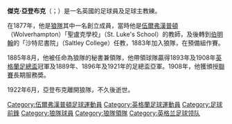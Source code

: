{{noteTA
|G1=Football
|G2=FAcup
}}
{{Infobox football biography
| name      = Jack Addenbrooke
| fullname = John Henry Addenbrooke
| image = 
| birth_date = {{Birth date|df=y|1865|6|6}}
| birth_place = [[英格蘭|英格蘭]][[伍爾弗漢普頓|伍爾弗漢普頓]]
| death_date = {{death date and age|df=y|1922|9|7|1865|6|6}}
| death_place = [[英格蘭|英格蘭]][[伍爾弗漢普頓|伍爾弗漢普頓]]
| height =
| years1 = 1883–1885 | clubs1=[[伍尔弗汉普顿流浪者足球俱乐部|伍尔弗汉普顿流浪者]] | caps1 = 0 | goals1 = 0
| manageryears1 = 1885–1922
| managerclubs1 = [[伍尔弗汉普顿流浪者足球俱乐部|伍尔弗汉普顿流浪者]]
}}

'''傑克·亞登布克'''（{{lang-en|'''Jack Addenbrooke'''}}；{{bd|1865年|6月6日|1922年|9月7日}}）是一名英國的足球員及足球主教練。

在1877年，他是[[狼隊|狼隊]]其中一名創立成員，當時他是[[伍爾弗漢普頓|伍爾弗漢普頓]]（Wolverhampton）「聖盧克學校」（St. Luke's School）的教師，及後轉到[[伯明翰市|伯明翰]]的「沙特尼書院」（Saltley College）任教，1883年加入狼隊，在預備組作賽。

1885年8月，他被任命為狼隊的秘書兼領隊，他帶領球隊贏得1893年及1908年[[英格蘭足總盃|英格蘭足總盃]]冠軍及1889年、1896年及1921年的足總盃亞軍。1908年，他獲頒授[[英格蘭足球聯賽|聯賽]]長期服務奬。

1922年6月，亞登布克離開狼隊，不久後逝世。

{{狼隊領隊}}

{{DEFAULTSORT:Addenbrooke, Jack}}
[[Category:伍爾弗漢普頓足球運動員|Category:伍爾弗漢普頓足球運動員]]
[[Category:英格蘭足球運動員|Category:英格蘭足球運動員]]
[[Category:足球前鋒|Category:足球前鋒]]
[[Category:狼隊球員|Category:狼隊球員]]
[[Category:狼隊領隊|Category:狼隊領隊]]
[[Category:英格兰足球领队|Category:英格兰足球领队]]